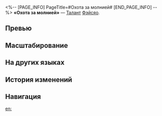 <%-- [PAGE_INFO]
PageTitle=#Охота за молнией#
[END_PAGE_INFO] --%>
{{Навык Инфобокс
|Название         = Охота за молнией
|Изображение      = Навык Охота за молнией.png
|Персонаж         = Фэйсяо
|Тип              = Талант
|Тэг              = Одиночная атака
|УронСтойк        = 5
|ЭнергияГен       = 
|Энергия          = 
|Длительность     = 
|Описание         = Сверхспособность может быть активирована, когда заряд Крылатый Зверь достигает 6 ед. (макс. 12 ед.). Фэйсяо получает 1 ед. заряда Крылатый Зверь за каждые 2 проведённые союзниками атаки. Атаки сверхспособности самой Фэйсяо не засчитываются.<br />После того как союзник Фэйсяо атакует противника, она немедленно проводит по этой цели {{Доп эффект|бонус-атаку}}, которая наносит ветряной урон, равный {{Цвет|Выделенный|55%—121%}} от силы атаки Фэйсяо. Если на поле боя нет подходящей цели, то эта атака будет направлена на случайного противника. Этот эффект может сработать только 1 раз за ход, и количество его срабатываний сбрасывается в начале хода Фэйсяо. Выполнение этой атаки повышает наносимый Фэйсяо урон на {{Цвет|Выделенный|30%—66%}} на 2 хода.
|Свойство1        = 
|Масштабирование1 = 
}}
'''«Охота за молнией»''' — [[Талант]] [[Фэйсяо]].

==Превью==
{{Превью
|Файл = Охота за молнией Превью
}}

==Масштабирование==
{{Масштабирование навыка
|55%;60.5%;66%;71.5%;77%;82.5%;89.38%;96.25%;103.13%;110%;115.5%;121%;126.5%;132%;137.5%
|30%;33%;36%;39%;42%;45%;48.75%;52.5%;56.25%;60%;63%;66%;69%;72%;75%
}}

==На других языках==
{{На других языках
|en   = Thunderhunt
|zhs  = 雷狩
|zht  = 雷狩
|ja   = {{Rubi|雷狩|らいしゅ}}
|ko   = 뇌정의 수렵
|es   = Cazatruenos
|fr   = Traque-tonnerre
|ru   = Охота за молнией
|th   = Thunderhunt
|vi   = Sấm Sét Săn Lùng
|de   = Donnerjagd
|id   = Thunderhunt
|pt   = Caça aos Trovões
}}

==История изменений==
{{История изменений|3.5}}

==Навигация==
{{Навык Навбокс|Фэйсяо}}

[[en:]]